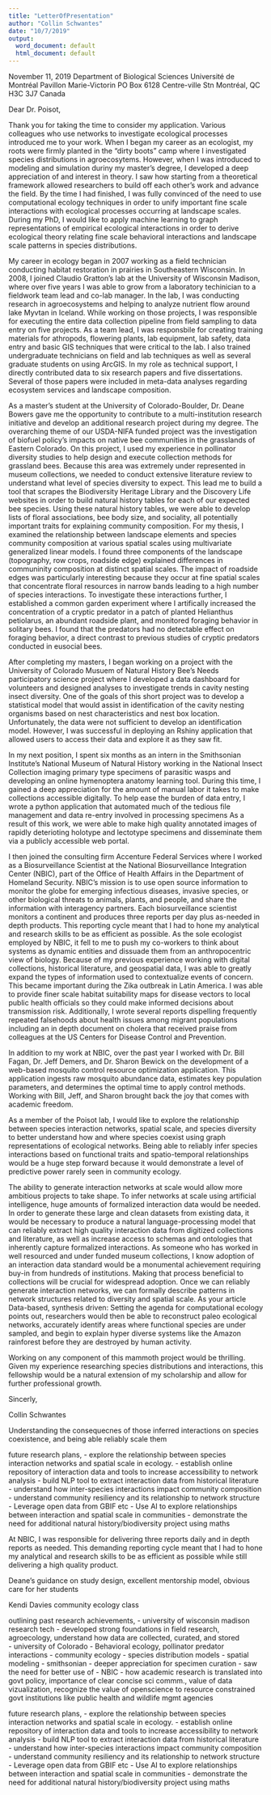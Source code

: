 ```yaml
---
title: "LetterOfPresentation"
author: "Collin Schwantes"
date: "10/7/2019"
output:
  word_document: default
  html_document: default
---
```


November 11, 2019
Department of Biological Sciences
Université de Montréal
Pavillon Marie-Victorin
PO Box 6128 Centre-ville Stn
Montréal, QC  H3C 3J7 
Canada

Dear Dr. Poisot,

Thank you for taking the time to consider my application. Various colleagues who use networks to investigate ecological processes introduced me to your work. When I began my career as an ecologist, my roots were firmly planted in the “dirty boots” camp where I investigated species distributions in agroecosytems. However, when I was introduced to modeling and simulation duriny my master’s degree, I developed a deep appreciation of and interest in theory. I saw how starting from a theoretical framework allowed researchers to build off each other’s work and advance the field. By the time I had finished, I was fully convinced of the need to use computational ecology techniques in order to unify important fine scale interactions with ecological processes occurring at landscape scales. During my PhD, I would like to apply machine learning to graph representations of empirical ecological interactions in order to derive ecological theory relating fine scale behavioral interactions and landscape scale patterns in species distributions. 

My career in ecology began in 2007 working as a field technician conducting habitat restoration in prairies in Southeastern Wisconsin.  In 2008, I joined Claudio Gratton’s lab at the University of Wisconsin Madison, where over five years I was able to grow from a laboratory techinician to a fieldwork team lead and co-lab manager. In the lab, I was conducting research in agroecosystems and helping to analyze nutrient flow around lake Myvtan in Iceland. While working on those projects, I was responsible for executing the entire data collection pipeline from field sampling to data entry on five projects. As a team lead, I was responsbile for creating training materials for athropods, flowering plants, lab equipment, lab safety, data entry and basic GIS techniques that were critical to the lab. I also trained undergraduate technicians on field and lab techniques as well as several graduate students on using ArcGIS. In my role as technical support, I directly contributed data to six research papers and five dissertations. Several of those papers were included in meta-data analyses regarding ecosystem services and landscape composition. 

As a master’s student at the University of Colorado-Boulder, Dr. Deane Bowers gave me the opportunity to contribute to a multi-institution research initiative and develop an additional research project during my degree. The overarching theme of our USDA-NIFA funded project was the investigation of biofuel policy’s impacts on native bee communities in the grasslands of Eastern Colorado. On this project, I used my experience in pollinator diversity studies to help design and execute collection methods for grassland bees. Because this area was extremely under represented in museum collections, we needed to conduct extensive literature review to understand what level of species diversity to expect. This lead me to build a tool that scrapes the Biodiversity Heritage Library and the Discovery Life websites in order to build natural history tables for each of our expected bee species. Using these natural history tables, we were able to develop lists of floral associations, bee body size, and sociality, all potentially important traits for explaining community composition. For my thesis, I examined the relationship between landscape elements and species community composition at various spatial scales using multivariate generalized linear models. I found three components of the landscape (topography, row crops, roadside edge) explained differences in communinity composition at distinct spatial scales. The impact of roadside edges was particularly interesting because they occur at fine spatial scales that concentrate floral resources in narrow bands leading to a high number of species interactions. To investigate these interactions further, I established a common garden experiment where I artifically increased the concentration of a cryptic predator in a patch of planted Helianthus petiolarus, an abundant roadside plant, and monitored foraging behavior in solitary bees. I found that the predators had no detectable effect on foraging behavior, a direct contrast to previous studies of cryptic predators conducted in eusocial bees.

After completing my masters, I began working on a project with the University of Colorado Musuem of Natural History Bee’s Needs participatory science project where I developed a data dashboard for volunteers and designed analyses to investigate trends in cavity nesting insect diversity. One of the goals of this short project was to develop a statistical model that would assist in identification of the cavity nesting organisms based on nest characteristics and nest box location. Unfortunately, the data were not sufficient to develop an identification model. However, I was successful in deploying an Rshiny application that allowed users to access their data and explore it as they saw fit.

In my next position, I spent six months as an intern in the Smithsonian Institute’s National Museum of Natural History working in the National Insect Collection imaging primary type specimens of parasitic wasps and developing an online hymenoptera anatomy learning tool. During this time, I gained a deep appreciation for the amount of manual labor it takes to make collections accessible digitally. To help ease the burden of data entry, I wrote a python application that automated much of the tedious file management and data re-entry involved in processing specimens As a result of this work, we were able to make high quality annotated images of rapidly deterioting holotype and lectotype specimens and disseminate them via a publicly accessible web portal.

I then joined the consulting firm Accenture Federal Services where I worked as a Biosurveillance Scientist at the National Biosurveillance Integration Center (NBIC), part of the Office of Health Affairs in the Department of Homeland Security. NBIC’s mission is to use open source information to monitor the globe for emerging infectious diseases, invasive species, or other biological threats to animals, plants, and people, and share the information with interagency partners. Each biosurveillance scientist monitors a continent and produces three reports per day plus as-needed in depth products. This reporting cycle meant that I had to hone my analytical and research skills to be as efficient as possible. As the sole ecologist employed by NBIC, it fell to me to push my co-workers to think about systems as dynamic entities and dissuade them from an anthropocentric view of biology. Because of my previous experience working with digital collections, historical literature, and geospatial data, I was able to greatly expand the types of information used to contextualize events of concern. This became important during the Zika outbreak in Latin America. I was able to provide finer scale habitat suitability maps for disease vectors to local public health officials so they could make informed decisions about transmission risk. Additionally, I wrote several reports dispelling frequently repeated falsehoods about health issues among migrant populations including an in depth document on cholera that received praise from colleagues at the US Centers for Disease Control and Prevention.

In addition to my work at NBIC, over the past year I worked with Dr. Bill Fagan, Dr. Jeff Demers, and Dr. Sharon Bewick on the development of a web-based mosquito control resource optimization application. This application ingests raw mosquito abundance data, estimates key population parameters, and determines the optimal time to apply control methods. Working with Bill, Jeff, and Sharon brought back the joy that comes with academic freedom.

As a member of the Poisot lab, I would like to explore the relationship between species interaction networks, spatial scale, and species diversity to better understand how and where species coexist using graph representations of ecological networks. Being able to reliably infer species interactions based on functional traits and spatio-temporal relationships would be a huge step forward because it would demonstrate a level of predictive power rarely seen in community ecology. 

The ability to generate interaction networks at scale would allow more ambitious projects to take shape. To infer networks at scale using artificial intelligence, huge amounts of formalized interaction data would be needed. In order to generate these large and clean datasets from existing data, it would be necessary to produce a natural language-processing model that can reliably extract high quality interaction data from digitized collections and literature, as well as increase access to schemas and ontologies that inherently capture formalized interactions. As someone who has worked in well resourced and under funded museum collections, I know adoption of an interaction data standard would be a monumental achievement requiring buy-in from hundreds of institutions. Making that process beneficial to collections will be crucial for widespread adoption. Once we can reliably generate interaction networks, we can formally describe patterns in network structures related to diversity and spatial scale. As your article Data-based, synthesis driven: Setting the agenda for computational ecology points out, researchers would then be able to reconstruct paleo ecological networks, accurately identify areas where functional species are under sampled, and begin to explain hyper diverse systems like the Amazon rainforest before they are destroyed by human activity. 

Working on any component of this mammoth project would be thrilling. Given my experience researching species distributions and interactions, this fellowship would be a natural extension of my scholarship and allow for further professional growth.  

Sincerly,

Collin Schwantes

   
Understanding the consequecnes of those inferred interactions on species coexistence, and being able reliably scale them

future research plans,
- explore the relationship between species interaction networks and spatial scale in ecology.
  - establish online repository of interaction data and tools to increase accessibility to network analysis
    - build NLP tool to extract interaction data from historical literature
  - understand how inter-species interactions impact community composition
  - understand community resiliency and its relationship to network structure 
    - Leverage open data from GBIF etc - Use AI to explore relationships between interaction and spatial scale in communities
  - demonstrate the need for additional natural history/biodiversity project using maths









At NBIC, I was responsible for delivering three reports daily and in depth reports as needed. This demanding reporting cycle meant that I had to hone my analytical and research skills to be as efficient as possible while still delivering a high quality product. 







Deane's guidance on study design, excellent mentorship model, obvious care for her students

Kendi Davies community ecology class






outlining past research achievements,
- university of wisconsin madison research tech
  - developed strong foundations in field research, agroecology, understand how data are collected, curated, and stored   
- university of Colorado 
   - Behavioral ecology, pollinator predator interactions
   - community ecology - species distribution models
   - spatial modeling
 - smithsonian
    - deeper appreciation for specimen curation
    - saw the need for better use of 
  - NBIC
    - how academic research is translated into govt policy, importance of clear concise sci commm., value of data vizualization, recognize the value of openscience to resource constrained govt institutions like public health and wildlife mgmt agencies

future research plans,
- explore the relationship between species interaction networks and spatial scale in ecology.
  - establish online repository of interaction data and tools to increase accessibility to network analysis
    - build NLP tool to extract interaction data from historical literature
  - understand how inter-species interactions impact community composition
  - understand community resiliency and its relationship to network structure 
    - Leverage open data from GBIF etc - Use AI to explore relationships between interaction and spatial scale in communities
  - demonstrate the need for additional natural history/biodiversity project using maths




